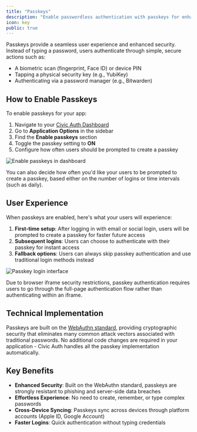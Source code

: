 ```yaml
---
title: "Passkeys"
description: "Enable passwordless authentication with passkeys for enhanced security and user experience."
icon: key
public: true
---
```


Passkeys provide a seamless user experience and enhanced security. Instead of typing a password, users authenticate through simple, secure actions such as:
- A biometric scan (fingerprint, Face ID) or device PIN
- Tapping a physical security key (e.g., YubiKey)
- Authenticating via a password manager (e.g., Bitwarden)

## How to Enable Passkeys

To enable passkeys for your app:

1. Navigate to your [Civic Auth Dashboard](https://auth.civic.com/dashboard)
2. Go to **Application Options** in the sidebar
3. Find the **Enable passkeys** section
4. Toggle the passkey setting to **ON**
5. Configure how often users should be prompted to create a passkey

<Frame>
    <img src="/images/Passkey-options.png" alt="Enable passkeys in dashboard" title="Passkey configuration options in the Civic Auth Dashboard"/>
</Frame>

You can also decide how often you'd like your users to be prompted to create a passkey, based either on the number of logins or time intervals (such as daily).

## User Experience

When passkeys are enabled, here's what your users will experience:

1. **First-time setup**: After logging in with email or social login, users will be prompted to create a passkey for faster future access
2. **Subsequent logins**: Users can choose to authenticate with their passkey for instant access
3. **Fallback options**: Users can always skip passkey authentication and use traditional login methods instead

<Frame>
    <img src="/images/Passkey.png" alt="Passkey login interface" title="User-facing passkey authentication prompt"/>
</Frame>

<Note>Due to browser iframe security restrictions, passkey authentication requires users to go through the full-page authentication flow rather than authenticating within an iframe.</Note>

## Technical Implementation

Passkeys are built on the [WebAuthn standard](https://www.w3.org/TR/webauthn/), providing cryptographic security that eliminates many common attack vectors associated with traditional passwords. No additional code changes are required in your application - Civic Auth handles all the passkey implementation automatically.

## Key Benefits

- **Enhanced Security**: Built on the WebAuthn standard, passkeys are strongly resistant to phishing and server-side data breaches
- **Effortless Experience**: No need to create, remember, or type complex passwords
- **Cross-Device Syncing**: Passkeys sync across devices through platform accounts (Apple ID, Google Account)
- **Faster Logins**: Quick authentication without typing credentials
